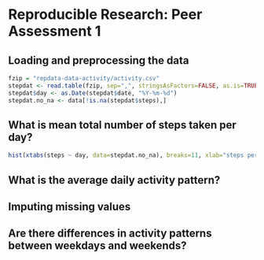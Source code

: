 # Reproducible Research: Peer Assessment 1

## Loading and preprocessing the data

```r
fzip = "repdata-data-activity/activity.csv"
stepdat <- read.table(fzip, sep=",", stringsAsFactors=FALSE, as.is=TRUE, header=TRUE, na.strings="NA")
stepdat$day <- as.Date(stepdat$date, "%Y-%m-%d")
stepdat.no_na <- data[!is.na(stepdat$steps),]
```


## What is mean total number of steps taken per day?

```r
hist(xtabs(steps ~ day, data=stepdat.no_na), breaks=11, xlab="steps per day", main="Distribution of Number of Steps Taken per Day")
```

## What is the average daily activity pattern?



## Imputing missing values



## Are there differences in activity patterns between weekdays and weekends?
